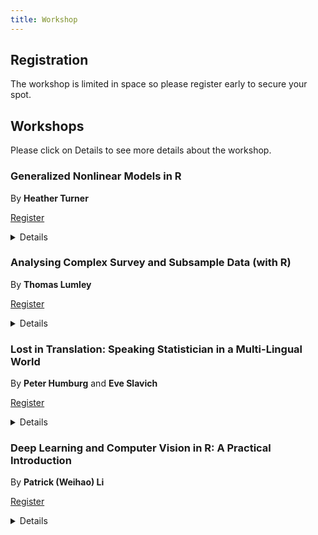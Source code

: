 ```yaml
---
title: Workshop
---
```



## Registration

The workshop is limited in space so please register early to secure your spot.


## Workshops

Please click on Details to see more details about the workshop.

### Generalized Nonlinear Models in R

By **Heather Turner**

::: button-wrapper-cta

[Register](https://membership.biometricsociety.org.au/event-6207949){.button-cta .cta-button}

:::

<details>

- **Date and Time**: 24th November 2025, 9AM-5PM

- **Location**: Haydon-Allen Building, Australian National University

The class of generalized linear models covers several methods commonly used in data analysis, including multiple linear regression, logistic regression, and log-linear models. But a linear predictor does not always capture the relationship we wish to model. Rather, a nonlinear predictor may provide a better description of the observed data, often with fewer and more interpretable parameters. This workshop introduces the wider class of generalized nonlinear models (GNMs) and their implementation via the R package gnm. The day will begin with a brief refresher of linear and generalized linear models. The extension to a nonlinear predictor will be motivated by the case of structured interaction models, such as Goodman's Row-Column association model for contingency tables. The remainder of the day will be devoted to further applications, such as the UNIDIFF models for social mobility data, the Lee-Carter model for mortality data, and bespoke GNMs.

#### Requirements

Participants should

- bring a laptop with R installed, along with the `gnm`, `logmult` and `vcdExtra` packages.
- have basic R knowledge (e.g. you have used R to load data, create simple visualisations, perform basic analyses and write simple functions or more specifically, you are familiar with concepts in [Cookbook for R by Winston Chang](http://www.cookbook-r.com/))
- know basic statistics (e.g. simple linear regression, hypothesis testing, basic summary statistics and plots)

#### Desirable

Familiarity with:

- generalized linear models and/or
- nonlinear least squares models

would be beneficial but not essential.

#### Biography

Heather is an Associate Professor and EPSRC Research Software Engineering Fellow in the Statistics Department at the University of Warwick, UK. She has over 20 years of experience in the development of statistical code and software, gained through positions in academia, industry, and as a freelance consultant. In research, she has developed a portfolio of R packages for statistical modelling and collaborated on applications in sports, social science and agriculture. In her work with industry, she has specialised in applications in pharmaceutical R&D, with companies including Pfizer, Johnson & Johnson and Roche. Heather is active in community management and engagement among R users and developers. She is on the board of the R Foundation and chairs the R Contribution Working Group (fostering the community of contributors to the R project) and the R Forwards taskforce (widening the participation of under-represented groups in the R community).

</details>

### Analysing Complex Survey and Subsample Data (with R)

By **Thomas Lumley**


::: button-wrapper-cta

[Register](https://membership.biometricsociety.org.au/event-6244472){.button-cta .cta-button}

:::




<details>

- **Date and Time**: 24th November 2025, 9AM-5PM

- **Location**: Haydon-Allen Building, Australian National University

Modelling data from complex sampling designs such as multistage surveys or case-cohort designs used to require specialised expertise and software (and even hardware).  In the modern world, commodity computers, free software, internet data distribution and the unifying ideas of weighting and influence functions mean that anyone can analyse datasets like these, and relatively little expertise is needed.  This workshop is designed to provide a basis for doing your own analyses.  We will cover

- the basic features of sampling: strata, clusters, sampling probabilities
- describing sampling to R
- summary statistics and graphics for survey data
- regression modelling for survey data
- calibration/raking of weights to use population or full-cohort information
- efficiency/robustness issues in weighted estimation

The workshop will alternate between presentations by me and exercises for you to work on.



#### Requirements

Assumes some experience using R, though we won't need any advanced programming, and knowledge of regression modelling at an advanced undergraduate level.  You will need a laptop with R, the survey package, and the svyVGAM package installed.

#### Biography

Thomas Lumley is a Professor in the Statistics Department at the University of Auckland and Affiliate Professor at the University of Washington.  He is the developer of the 'survey' package for R and author of "Complex Surveys: A Guide to Analysis Using R" (Wiley, 2010). Thomas has given workshops on R or surveys in 13 different time zones.


</details>


### Lost in Translation: Speaking Statistician in a Multi-Lingual World

By **Peter Humburg** and **Eve Slavich**

::: button-wrapper-cta

[Register](https://membership.biometricsociety.org.au/event-6244474){.button-cta .cta-button}

:::



<details>

- **Date and Time**: 24th November 2025, 1.30PM-5PM

- **Location**: National Film and Sound Archive of Australia

Effective communication is a crucial skill for working successfully with individuals from different disciplines. This is a common challenge for any applied statistician, whether working in statistical consulting, as the sole (bio)statistician in a research team, or in a commercial environment. From clarifying the project’s objectives and potential challenges to explaining statistical concepts in an easily understandable way for non-statisticians, a statistician’s ability to clearly articulate ideas often determines the success of interactions with clients and other stakeholders. This interactive workshop will explore common challenges faced by statisticians when communicating and will help you develop practical strategies to overcome these hurdles through a series of hands-on exercises designed to enhance your communication skills and improve stakeholder interactions.

#### Biography

Eve Slavich is a Statistical Consultant at UNSW Stats Central with 7 years experience consulting, spanning over 400 researchers and students, with a particular focus on ecology.

Peter Humburg is a Biostatistician at UNSW Stats Central. He has over ten years of experience consulting for researchers from many different fields, with a focus on medical research.

</details>



### Deep Learning and Computer Vision in R: A Practical Introduction

By **Patrick (Weihao) Li**


::: button-wrapper-cta

[Register](https://membership.biometricsociety.org.au/event-6245149){.button-cta .cta-button}

:::

<details>

- **Date and Time**: 24th November 2025, 9AM-5PM

- **Location**: Haydon-Allen Building, Australian National University

Deep learning has transformed how we extract insights from images, powering applications such as cell classification, disease detection in scans, and tissue segmentation. While these techniques are increasingly relevant in modern research, many applied statisticians are unfamiliar with the core concepts and tools behind them.

This hands-on workshop introduces the fundamentals of deep learning and its applications in computer vision, with a focus on accessibility for R users. We will begin with a high-level overview of deep learning and neural networks, then build intuition for the anatomy of a neural network, covering layers, activation functions, model training, and key components for image analysis such as convolutional and pooling layers. Practical applications will include:

- **Image classification** (e.g. distinguishing image types or categories)
- **Object detection** (e.g. locating objects within images)
- **Image segmentation** (time permitting)

All work will be done in R using the reticulate package to access Python-based deep learning tools. To streamline the experience, participants will use a pre-configured Posit Cloud workspace, accessible entirely through a web browser.

#### Requirements

Participants should:

- Create a free Posit Cloud account (details and project link will be provided)
- Be comfortable with basic R tasks (e.g. loading data, using functions, navigating RStudio)
- Have a working knowledge of basic statistical concepts (e.g. regression, classification, model accuracy)

#### Desirable

- No prior experience with deep learning, computer vision, or Python is required
- Some familiarity with matrices or linear algebra may help conceptual understanding, but is not necessary

#### Biography

Dr Patrick (Weihao) Li is a Postdoctoral Research Fellow at the Australian National University, where his research centers on applying machine learning and computer vision techniques to the
grains industry. For his PhD, he developed computer vision models to automate the assessment of
residual plots in regression diagnostics. An award-winning software developer, Patrick has published multiple R packages on CRAN and GitHub, contributing to the open-source ecosystem for data analysis and visualization.

</details>
